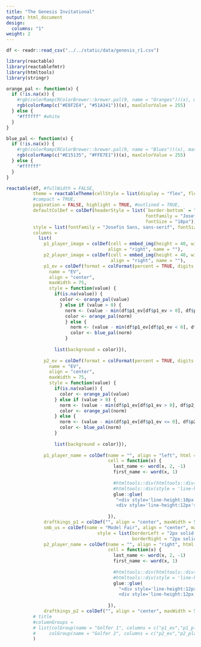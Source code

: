 ```yaml
---
title: "The Genesis Invitational"
output: html_document
design:
  columns: "1"
weight: 2
---
```


```r
df <- readr::read_csv("../../static/data/genesis_r1.csv")
```



```r
library(reactable)
library(reactablefmtr)
library(htmltools)
library(stringr)

orange_pal <- function(x) {
  if (!is.na(x)) {
    #rgb(colorRamp(RColorBrewer::brewer.pal(9, name = "Oranges"))(x), maxColorValue = 255)
    rgb(colorRamp(c("#E8F2E4", "#51A341"))(x), maxColorValue = 255)
  } else {
    "#ffffff" #white
  }
}

blue_pal <- function(x) {
  if (!is.na(x)) {
    #rgb(colorRamp(RColorBrewer::brewer.pal(9, name = "Blues"))(x), maxColorValue = 255)
    rgb(colorRamp(c("#E15135", "#FFE7E1"))(x), maxColorValue = 255)
  } else {
    "#ffffff"
  }
}


```

```r
reactable(df, #fullWidth = FALSE,
          theme = reactableTheme(cellStyle = list(display = "flex", flexDirection = "column", justifyContent = "center")),
          #compact = TRUE, 
          pagination = FALSE, highlight = TRUE, #outlined = TRUE,
          defaultColDef = colDef(headerStyle = list(`border-bottom` = "solid", 
                                                    fontFamily = "Josefin Sans, sans-serif",
                                                    fontSize = "18px")),
          style = list(fontFamily = "Josefin Sans, sans-serif", fontSize = "16px", maxWidth = 760),
          columns = 
            list(
              p1_player_image = colDef(cell = embed_img(height = 40, width = 40), maxWidth = 60,
                                      align = "right", name = ""),
              p2_player_image = colDef(cell = embed_img(height = 40, width = 40), maxWidth = 60,
                                       align = "right", name = ""),
              p1_ev = colDef(format = colFormat(percent = TRUE, digits = 1),
                name = "EV",
                align = "center",
                maxWidth = 75,
                style = function(value) {
                  if(is.na(value)) {
                    color <- orange_pal(value)
                    } else if (value > 0) {
                      norm <- (value - min(df$p1_ev[df$p1_ev > 0], df$p2_ev[df$p2_ev > 0])) / (max(df$p1_ev[df$p1_ev > 0], df$p2_ev[df$p2_ev > 0]) - min(df$p1_ev[df$p1_ev > 0], df$p2_ev[df$p2_ev > 0]))
                      color <- orange_pal(norm)
                      } else {
                        norm <- (value - min(df$p1_ev[df$p1_ev < 0], df$p2_ev[df$p2_ev < 0])) / (max(df$p1_ev[df$p1_ev < 0], df$p2_ev[df$p2_ev < 0]) - min(df$p1_ev[df$p1_ev < 0], df$p2_ev[df$p2_ev < 0]))
                        color <- blue_pal(norm)
                      }
                  
                  list(background = color)}),
              
              p2_ev = colDef(format = colFormat(percent = TRUE, digits = 1),
                name = "EV",
                align = "center",
                maxWidth = 75,
                style = function(value) {
                  if(is.na(value)) {
                    color <- orange_pal(value)
                  } else if (value > 0) {
                    norm <- (value - min(df$p1_ev[df$p1_ev > 0], df$p2_ev[df$p2_ev > 0])) / (max(df$p1_ev[df$p1_ev > 0], df$p2_ev[df$p2_ev > 0]) - min(df$p1_ev[df$p1_ev > 0], df$p2_ev[df$p2_ev > 0]))
                    color <- orange_pal(norm)
                  } else {
                    norm <- (value - min(df$p1_ev[df$p1_ev <= 0], df$p2_ev[df$p2_ev <= 0])) / (max(df$p1_ev[df$p1_ev <= 0], df$p2_ev[df$p2_ev <= 0]) - min(df$p1_ev[df$p1_ev <= 0], df$p2_ev[df$p2_ev <= 0]))
                    color <- blue_pal(norm)
                  }
                  
                  list(background = color)}),
              
              p1_player_name = colDef(name = "", align = "left", html = TRUE, maxWidth = 140,
                                      cell = function(x) {
                                        last_name <- word(x, 2, -1)
                                        first_name <- word(x, 1)
                                        
                                        #htmltools::div(htmltools::div(style = 'line-height:10px', span(style = 'font-weight:bold;font-variant:small-caps;font-size:18px'), last_name),
                                        #htmltools::div(style = 'line-height:12px', span(style = 'color:black;font-size:12px'), first_name))
                                        glue::glue(
                                         "<div style='line-height:10px'><span style='font-weight:bold;font-variant:small-caps;font-size:18px'>{last_name}</div>
                                         <div style='line-height:12px'><span style ='color:black;font-size:12px'>{first_name}</span></div>")
                                        
                                      }),
              draftkings_p1 = colDef("", align = "center", maxWidth = 50),
              smb_us = colDef(name = "Model Fair", align = "center", maxWidth = 110,
                                  style = list(borderLeft = "2px solid rgba(0, 0, 0, 1)",
                                               borderRight = "2px solid rgba(0, 0, 0, 1)")),
              p2_player_name = colDef(name = "", align = "right", html = TRUE, maxWidth = 140,
                                      cell = function(x) {
                                        last_name <- word(x, 2, -1)
                                        first_name <- word(x, 1)
                                        
                                        #htmltools::div(htmltools::div(style = 'line-height:10px', span(style = 'font-weight:bold;font-variant:small-caps;font-size:18px'), last_name),
                                        #htmltools::div(style = 'line-height:12px', span(style = 'color:black;font-size:12px'), first_name))
                                        glue::glue(
                                          "<div style='line-height:12px'><span style='font-weight:bold;font-variant:small-caps;font-size:20px'>{last_name}</div>
                                          <div style='line-height:12px'><span style ='color:black;font-size:14px'>{first_name}</span></div>")
                                        
                                      }),
              draftkings_p2 = colDef("", align = "center", maxWidth = 50))
          # title 
          #columnGroups = 
          # list(colGroup(name = "Golfer 1", columns = c("p1_ev","p1_player_image","p1_player_name","draftkings_p1")),
          #     colGroup(name = "Golfer 2", columns = c("p2_ev","p2_player_image","p2_player_name","draftkings_p2")))
          )

```

